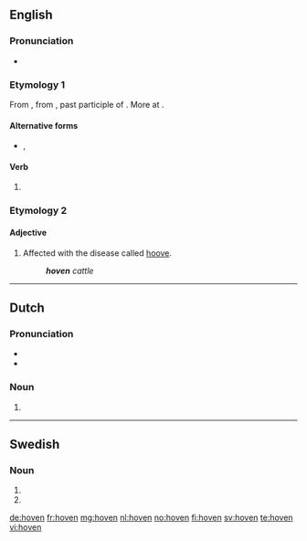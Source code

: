 ==English==

===Pronunciation===
* {{rhymes|uːvən|lang=en}}

===Etymology 1===
From {{etyl|enm|en}} {{m|enm|hoven}}, from {{etyl|ang|en}} {{m|ang|ġehafen}}, past participle of {{m|ang|hebban||to lift}}. More at {{l|en|heave}}.

====Alternative forms====
* {{l|en|hove}}, {{l|en|heaved}}

====Verb====
{{head|en|verb form}}

# {{form of|Alternative past participle|heave|lang=en}}

===Etymology 2===

====Adjective====
{{en-adj|-}}

# Affected with the disease called [[hoove]].
#: '''''hoven''' cattle''

----

==Dutch==

===Pronunciation===
* {{audio|Nl-hoven.ogg|Audio|lang=nl}}
* {{rhymes|oːvən|lang=nl}}

===Noun===
{{head|nl|noun plural form}}

# {{nl-noun form of|pl|hof}}

----

==Swedish==

===Noun===
{{head|sv|noun form}}

# {{sv-noun-form-def|hov}}<!-- hoof -->
# {{sv-noun-form-def-pl|hov}}<!-- court -->

[[de:hoven]]
[[fr:hoven]]
[[mg:hoven]]
[[nl:hoven]]
[[no:hoven]]
[[fi:hoven]]
[[sv:hoven]]
[[te:hoven]]
[[vi:hoven]]